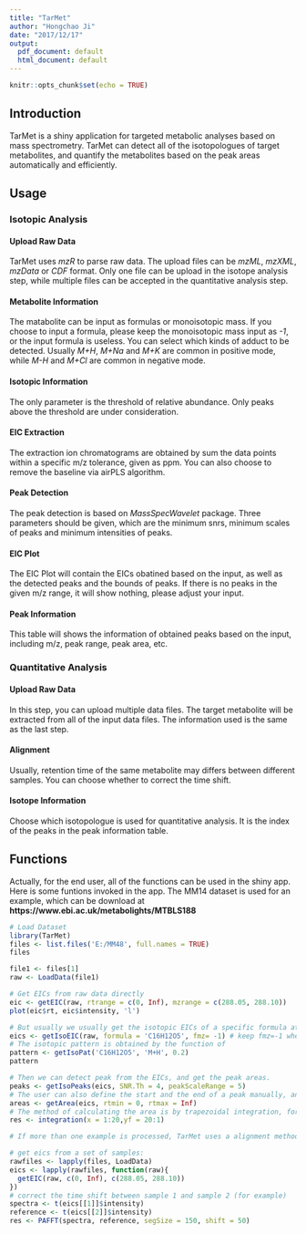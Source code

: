 ```yaml
---
title: "TarMet"
author: "Hongchao Ji"
date: "2017/12/17"
output:
  pdf_document: default
  html_document: default
---
```


```r
knitr::opts_chunk$set(echo = TRUE)
```

## Introduction
TarMet is a shiny application for targeted metabolic analyses based on mass spectrometry. TarMet can detect all of the isotopologues of target metabolites, and quantify the metabolites based on the peak areas automatically and efficiently.

## Usage

### Isotopic Analysis

#### Upload Raw Data
TarMet uses *mzR* to parse raw data. The upload files can be *mzML*, *mzXML*, *mzData* or *CDF* format. Only one file can be upload in the isotope analysis step, while multiple files can be accepted in the quantitative analysis step.

#### Metabolite Information
The matabolite can be input as formulas or monoisotopic mass. If you choose to input a formula, please keep the monoisotopic mass input as *-1*, or the input formula is useless. You can select which kinds of adduct to be detected. Usually *M+H*, *M+Na* and *M+K* are common in positive mode, while *M-H* and *M+Cl* are common in negative mode.

#### Isotopic Information
The only parameter is the threshold of relative abundance. Only peaks above the threshold are under consideration.

#### EIC Extraction
The extraction ion chromatograms are obtained by sum the data points within a specific m/z tolerance, given as ppm. You can also choose to remove the baseline via airPLS algorithm.

#### Peak Detection
The peak detection is based on *MassSpecWavelet* package. Three parameters should be given, which are the minimum snrs, minimum scales of peaks and minimum intensities of peaks.

#### EIC Plot
The EIC Plot will contain the EICs obatined based on the input, as well as the detected peaks and the bounds of peaks. If there is no peaks in the given m/z range, it will show nothing, please adjust your input.

#### Peak Information
This table will shows the information of obtained peaks based on the input, including m/z, peak range, peak area, etc.


### Quantitative Analysis

#### Upload Raw Data
In this step, you can upload multiple data files. The target metabolite will be extracted from all of the input data files. The information used is the same as the last step. 

#### Alignment
Usually, retention time of the same metabolite may differs between different samples. You can choose whether to correct the time shift. 

#### Isotope Information
Choose which isotopologue is used for quantitative analysis. It is the index of the peaks in the peak information table.

## Functions

Actually, for the end user, all of the functions can be used in the shiny app. Here is some funtions invoked in the app. The MM14 dataset is used for an example, which can be download at **https://www.ebi.ac.uk/metabolights/MTBLS188**

```r
# Load Dataset
library(TarMet)
files <- list.files('E:/MM48', full.names = TRUE)
files

file1 <- files[1]
raw <- LoadData(file1)

# Get EICs from raw data directly
eic <- getEIC(raw, rtrange = c(0, Inf), mzrange = c(288.05, 288.10))
plot(eic$rt, eic$intensity, 'l')

# But usually we usually get the isotopic EICs of a specific formula at the same time.
eics <- getIsoEIC(raw, formula = 'C16H12O5', fmz= -1) # keep fmz=-1 when you give a formula
# The isotopic pattern is obtained by the function of 
pattern <- getIsoPat('C16H12O5', 'M+H', 0.2)
pattern

# Then we can detect peak from the EICs, and get the peak areas.
peaks <- getIsoPeaks(eics, SNR.Th = 4, peakScaleRange = 5)
# The user can also define the start and the end of a peak manually, and the area is calculated by:
areas <- getArea(eics, rtmin = 0, rtmax = Inf)
# The method of calculating the area is by trapezoidal integration, for example:
res <- integration(x = 1:20,yf = 20:1)

# If more than one example is processed, TarMet uses a alignment method to correct the time shift of EICs:

# get eics from a set of samples:
rawfiles <- lapply(files, LoadData)
eics <- lapply(rawfiles, function(raw){
  getEIC(raw, c(0, Inf), c(288.05, 288.10))
})
# correct the time shift between sample 1 and sample 2 (for example)
spectra <- t(eics[[1]]$intensity)
reference <- t(eics[[2]]$intensity)
res <- PAFFT(spectra, reference, segSize = 150, shift = 50)

```


